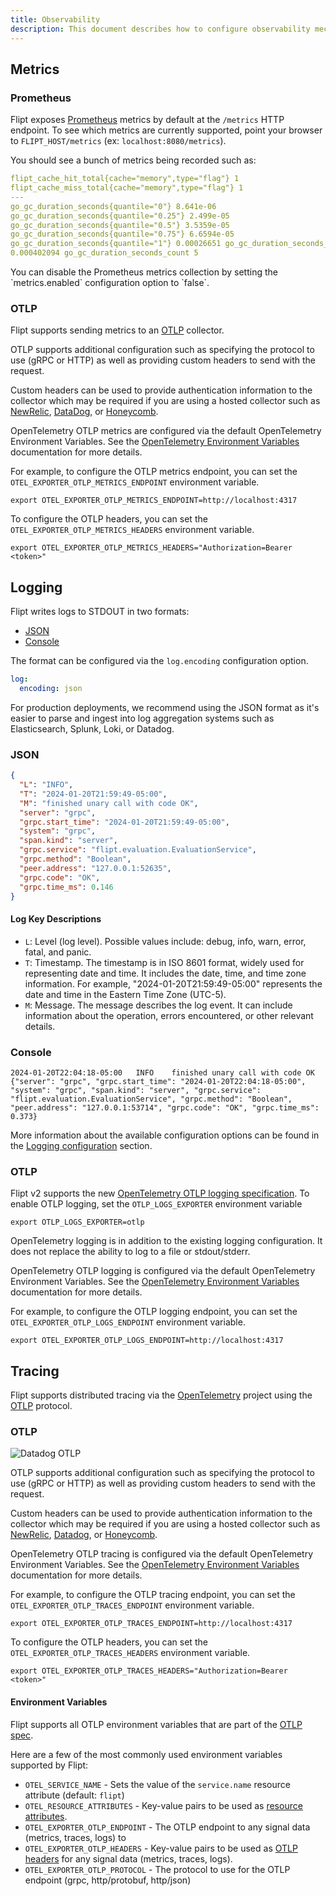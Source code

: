 ```yaml
---
title: Observability
description: This document describes how to configure observability mechanisms including metrics, logging, and tracing for Flipt v2.
---
```


## Metrics

### Prometheus

Flipt exposes [Prometheus](https://prometheus.io/) metrics by default at the `/metrics`
HTTP endpoint. To see which metrics are currently supported, point your browser
to `FLIPT_HOST/metrics` (ex: `localhost:8080/metrics`).

You should see a bunch of metrics being recorded such as:

```yaml
flipt_cache_hit_total{cache="memory",type="flag"} 1
flipt_cache_miss_total{cache="memory",type="flag"} 1
---
go_gc_duration_seconds{quantile="0"} 8.641e-06
go_gc_duration_seconds{quantile="0.25"} 2.499e-05
go_gc_duration_seconds{quantile="0.5"} 3.5359e-05
go_gc_duration_seconds{quantile="0.75"} 6.6594e-05
go_gc_duration_seconds{quantile="1"} 0.00026651 go_gc_duration_seconds_sum
0.000402094 go_gc_duration_seconds_count 5
```

<Tip>
  You can disable the Prometheus metrics collection by setting the
  `metrics.enabled` configuration option to `false`.
</Tip>

### OTLP

Flipt supports sending metrics to an [OTLP](https://opentelemetry.io/docs/concepts/data-collection/) collector.

OTLP supports additional configuration such as specifying the protocol to use (gRPC or HTTP) as well as providing custom headers to send with the request.

Custom headers can be used to provide authentication information to the collector which may be required if you are using a hosted collector such as [NewRelic](https://docs.newrelic.com/docs/more-integrations/open-source-telemetry-integrations/opentelemetry/get-started/opentelemetry-set-up-your-app/), [DataDog](https://docs.datadoghq.com/opentelemetry/otlp_ingest_in_the_agent/?tab=host), or [Honeycomb](https://docs.honeycomb.io/getting-data-in/opentelemetry-overview/#instrumenting-with-opentelemetry).

OpenTelemetry OTLP metrics are configured via the default OpenTelemetry Environment Variables. See the [OpenTelemetry Environment Variables](https://opentelemetry.io/docs/reference/specification/sdk-environment-variables/) documentation for more details.

For example, to configure the OTLP metrics endpoint, you can set the `OTEL_EXPORTER_OTLP_METRICS_ENDPOINT` environment variable.

```console
export OTEL_EXPORTER_OTLP_METRICS_ENDPOINT=http://localhost:4317
```

To configure the OTLP headers, you can set the `OTEL_EXPORTER_OTLP_METRICS_HEADERS` environment variable.

```console
export OTEL_EXPORTER_OTLP_METRICS_HEADERS="Authorization=Bearer <token>"
```

## Logging

Flipt writes logs to STDOUT in two formats:

- [JSON](#json)
- [Console](#console)

The format can be configured via the `log.encoding` configuration option.

```yaml
log:
  encoding: json
```

For production deployments, we recommend using the JSON format as it's easier to parse and ingest into log aggregation systems such as Elasticsearch, Splunk, Loki, or Datadog.

### JSON

```json
{
  "L": "INFO",
  "T": "2024-01-20T21:59:49-05:00",
  "M": "finished unary call with code OK",
  "server": "grpc",
  "grpc.start_time": "2024-01-20T21:59:49-05:00",
  "system": "grpc",
  "span.kind": "server",
  "grpc.service": "flipt.evaluation.EvaluationService",
  "grpc.method": "Boolean",
  "peer.address": "127.0.0.1:52635",
  "grpc.code": "OK",
  "grpc.time_ms": 0.146
}
```

#### Log Key Descriptions

- `L`: Level (log level). Possible values include: debug, info, warn, error, fatal, and panic.
- `T`: Timestamp. The timestamp is in ISO 8601 format, widely used for representing date and time. It includes the date, time, and time zone information. For example, "2024-01-20T21:59:49-05:00" represents the date and time in the Eastern Time Zone (UTC-5).
- `M`: Message. The message describes the log event. It can include information about the operation, errors encountered, or other relevant details.

### Console

```text
2024-01-20T22:04:18-05:00	INFO	finished unary call with code OK	{"server": "grpc", "grpc.start_time": "2024-01-20T22:04:18-05:00", "system": "grpc", "span.kind": "server", "grpc.service": "flipt.evaluation.EvaluationService", "grpc.method": "Boolean", "peer.address": "127.0.0.1:53714", "grpc.code": "OK", "grpc.time_ms": 0.373}
```

More information about the available configuration options can be found in the [Logging configuration](/v2/configuration/overview#logging) section.

### OTLP

Flipt v2 supports the new [OpenTelemetry OTLP logging specification](https://opentelemetry.io/docs/specs/otel/logs/). To enable OTLP logging, set the `OTLP_LOGS_EXPORTER` environment variable

```console
export OTLP_LOGS_EXPORTER=otlp
```

<Note>
  OpenTelemetry logging is in addition to the existing logging configuration. It
  does not replace the ability to log to a file or stdout/stderr.
</Note>

OpenTelemetry OTLP logging is configured via the default OpenTelemetry Environment Variables. See the [OpenTelemetry Environment Variables](https://opentelemetry.io/docs/reference/specification/sdk-environment-variables/) documentation for more details.

For example, to configure the OTLP logging endpoint, you can set the `OTEL_EXPORTER_OTLP_LOGS_ENDPOINT` environment variable.

```console
export OTEL_EXPORTER_OTLP_LOGS_ENDPOINT=http://localhost:4317
```

## Tracing

Flipt supports distributed tracing via the [OpenTelemetry](https://opentelemetry.io/) project using the [OTLP](https://opentelemetry.io/docs/reference/specification/protocol/) protocol.

### OTLP

![Datadog OTLP](/v2/images/configuration/observability/datadog_otlp.png)

OTLP supports additional configuration such as specifying the protocol to use (gRPC or HTTP) as well as providing custom headers to send with the request.

Custom headers can be used to provide authentication information to the collector which may be required if you are using a hosted collector such as [NewRelic](https://docs.newrelic.com/docs/more-integrations/open-source-telemetry-integrations/opentelemetry/get-started/opentelemetry-set-up-your-app/), [Datadog](https://docs.datadoghq.com/opentelemetry/otlp_ingest_in_the_agent/?tab=host), or [Honeycomb](https://docs.honeycomb.io/getting-data-in/opentelemetry-overview/#instrumenting-with-opentelemetry).

OpenTelemetry OTLP tracing is configured via the default OpenTelemetry Environment Variables. See the [OpenTelemetry Environment Variables](https://opentelemetry.io/docs/reference/specification/sdk-environment-variables/) documentation for more details.

For example, to configure the OTLP tracing endpoint, you can set the `OTEL_EXPORTER_OTLP_TRACES_ENDPOINT` environment variable.

```console
export OTEL_EXPORTER_OTLP_TRACES_ENDPOINT=http://localhost:4317
```

To configure the OTLP headers, you can set the `OTEL_EXPORTER_OTLP_TRACES_HEADERS` environment variable.

```console
export OTEL_EXPORTER_OTLP_TRACES_HEADERS="Authorization=Bearer <token>"
```

#### Environment Variables

Flipt supports all OTLP environment variables that are part of the [OTLP spec](https://opentelemetry.io/docs/specs/otel/configuration/sdk-environment-variables/).

Here are a few of the most commonly used environment variables supported by Flipt:

- `OTEL_SERVICE_NAME` - Sets the value of the `service.name` resource attribute (default: `flipt`)
- `OTEL_RESOURCE_ATTRIBUTES` - Key-value pairs to be used as [resource attributes](https://opentelemetry.io/docs/specs/semconv/resource/#semantic-attributes-with-dedicated-environment-variable).
- `OTEL_EXPORTER_OTLP_ENDPOINT` - The OTLP endpoint to any signal data (metrics, traces, logs) to
- `OTEL_EXPORTER_OTLP_HEADERS` - Key-value pairs to be used as [OTLP headers](https://opentelemetry.io/docs/specs/otel/configuration/sdk-environment-variables/#otel_exporter_otlp_headers) for any signal data (metrics, traces, logs).
- `OTEL_EXPORTER_OTLP_PROTOCOL` - The protocol to use for the OTLP endpoint (grpc, http/protobuf, http/json)
